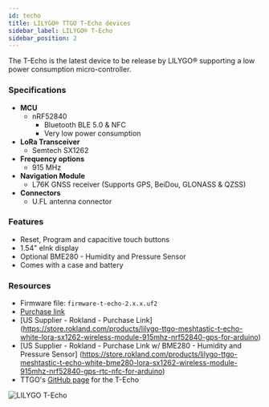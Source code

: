 ```yaml
---
id: techo
title: LILYGO® TTGO T-Echo devices
sidebar_label: LILYGO® T-Echo
sidebar_position: 2
---
```


The T-Echo is the latest device to be release by LILYGO® supporting a low power consumption micro-controller.

### Specifications

- **MCU**
  - nRF52840 
    - Bluetooth BLE 5.0 & NFC
    - Very low power consumption
- **LoRa Transceiver**
  - Semtech SX1262
- **Frequency options**
  - 915 MHz
- **Navigation Module**
  - L76K GNSS receiver (Supports GPS, BeiDou, GLONASS & QZSS)
- **Connectors**
  - U.FL antenna connector

### Features
- Reset, Program and capacitive touch buttons
- 1.54" eInk display
- Optional BME280 - Humidity and Pressure Sensor
- Comes with a case and battery

### Resources

- Firmware file: `firmware-t-echo-2.x.x.uf2`
- [Purchase link](https://www.aliexpress.com/item/1005002842456390.html)
- [US Supplier - Rokland - Purchase Link] (https://store.rokland.com/products/lilygo-ttgo-meshtastic-t-echo-white-lora-sx1262-wireless-module-915mhz-nrf52840-gps-for-arduino)
- [US Supplier - Rokland - Purchase Link w/ BME280 - Humidity and Pressure Sensor] (https://store.rokland.com/products/lilygo-ttgo-meshtastic-t-echo-white-bme280-lora-sx1262-wireless-module-915mhz-nrf52840-gps-rtc-nfc-for-arduino)
- TTGO's [GitHub page](https://github.com/Xinyuan-LilyGO/LilyGO-T-Echo) for the T-Echo

![LILYGO T-Echo](/img/hardware/t-echo.png)
